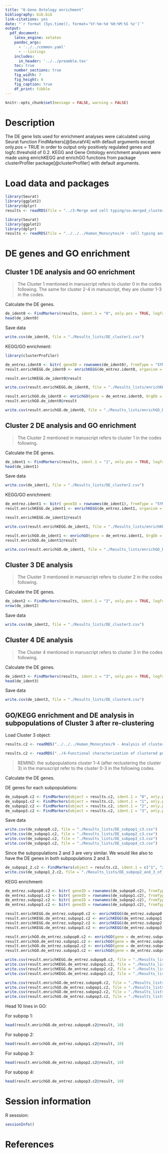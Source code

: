 ```yaml
---
title: "6-Gene Ontology enrichment"
bibliography: bib.bib
link-citations: yes
date: "`r format (Sys.time(), format='%Y-%m-%d %H:%M:%S %z')`"
output: 
  pdf_document:
    latex_engine: xelatex
    pandoc_args: 
      - '../../common.yaml'
      - --listings
    includes: 
      in_header: '../../preamble.tex'
    toc: true
    number_sections: true
    fig_width: 7
    fig_height: 6
    fig_caption: true
    df_print: tibble
---
```


```r
knitr::opts_chunk$set(message = FALSE, warning = FALSE)
```


\newpage

# Description

The DE gene lists used for enrichment analyses were calculated using Seurat function FindMarkers[@SeuratV4] with default arguments except only.pos = TRUE in order to output only positively regulated genes and logfc.threshold of 0.2. KEGG and Gene Ontology enrichment analyses were made using enrichKEGG and enrichGO functions from package clusterProfiler package[@clusterProfiler]⁠ with default arguments. 

# Load data and packages 

```r
library(Seurat)
library(ggplot2)
library(dplyr)
results <- readRDS(file = "../3-Merge and cell typing/so.merged_clusters.seuratObject.Rds")
```

```r
library(Seurat)
library(ggplot2)
library(dplyr)
results <- readRDS(file = "../../../Human_Monocytes/4 - cell typing and filtering/so.merged_clusters.seuratObject.Rds")
```

# DE genes and GO enrichment

## Cluster 1 DE analysis and GO enrichment

> The Cluster 1 mentioned in manuscript refers to cluster 0 in the codes following. The same for cluster 2-4 in manuscript, they are cluster 1-3 in the codes. 

Calculate the DE genes. 

```r
de_ident0 <- FindMarkers(results, ident.1 = "0", only.pos = TRUE, logfc.threshold = 0.2)
head(de_ident0)
```

Save data

```r
write.csv(de_ident0, file = "./Results_lists/DE_cluster1.csv")
```

KEGG/GO enrichment: 

```r
library(clusterProfiler)

de_entrez.ident0 <- bitr( geneID = rownames(de_ident0), fromType = "SYMBOL", toType = "ENTREZID", OrgDb = "org.Hs.eg.db", drop = TRUE ) $ ENTREZID
result.enrichKEGG.de_ident0 <- enrichKEGG(de_entrez.ident0, organism = "hsa", keyType = "ncbi-geneid")
```


```r
result.enrichKEGG.de_ident0@result
```

```r
write.csv(result.enrichKEGG.de_ident0, file = "./Results_lists/enrichKEGG_DE_cluster1.csv")
```


```r
result.enrichGO.de_ident0 <- enrichGO(gene = de_entrez.ident0, OrgDb = "org.Hs.eg.db")
result.enrichGO.de_ident0@result
```

```r
write.csv(result.enrichGO.de_ident0, file = "./Results_lists/enrichGO_DE_cluster1.csv")
```

## Cluster 2 DE analysis and GO enrichment

> The Cluster 2 mentioned in manuscript refers to cluster 1 in the codes following. 

Calculate the DE genes. 

```r
de_ident1 <- FindMarkers(results, ident.1 = "1", only.pos = TRUE, logfc.threshold = 0.2)
head(de_ident1)
```



Save data

```r
write.csv(de_ident1, file = "./Results_lists/DE_cluster2.csv")
```

KEGG/GO enrichment: 

```r
de_entrez.ident1 <- bitr( geneID = rownames(de_ident1), fromType = "SYMBOL", toType = "ENTREZID", OrgDb = "org.Hs.eg.db", drop = TRUE ) $ ENTREZID
result.enrichKEGG.de_ident1 <- enrichKEGG(de_entrez.ident1, organism = "hsa", keyType = "ncbi-geneid")
```


```r
result.enrichKEGG.de_ident1@result
```

```r
write.csv(result.enrichKEGG.de_ident1, file = "./Results_lists/enrichKEGG_DE_cluster2.csv")
```


```r
result.enrichGO.de_ident1 <- enrichGO(gene = de_entrez.ident1, OrgDb = "org.Hs.eg.db")
result.enrichGO.de_ident1@result
```

```r
write.csv(result.enrichGO.de_ident1, file = "./Results_lists/enrichGO_DE_cluster2.csv")
```


## Cluster 3 DE analysis

> The Cluster 3 mentioned in manuscript refers to cluster 2 in the codes following. 

Calculate the DE genes. 

```r
de_ident2 <- FindMarkers(results, ident.1 = "2", only.pos = TRUE, logfc.threshold = 0.2)
nrow(de_ident2)
```

Save data

```r
write.csv(de_ident2, file = "./Results_lists/DE_cluster3.csv")
```

## Cluster 4 DE analysis

> The Cluster 4 mentioned in manuscript refers to cluster 3 in the codes following. 

Calculate the DE genes. 

```r
de_ident3 <- FindMarkers(results, ident.1 = "3", only.pos = TRUE, logfc.threshold = 0.2)
head(de_ident3)
```

Save data

```r
write.csv(de_ident3, file = "./Results_lists/DE_cluster4.csv")
```


## GO/KEGG enrichment and DE analysis in subpopulations of Cluster 3 after re-clustering

Load Cluster 3 object: 

```r
results.c2 <- readRDS("../../../Human_Monocytes/9 - Analysis of cluster2 (monocytes-derived)/cluster2_clustered.seuratObject.Rds")
```
```r
results.c2 <- readRDS("../4-Functional characterization of clustered populations/cluster2_clustered.seuratObject.Rds")
```

> REMIND: the subpopulations cluster 1-4 (after reclustering the cluster 3) in the manuscript refer to the cluster 0-3 in the following codes.

Calculate the DE genes. 

DE genes for each subpopulations: 

```r
de_subpop0.c2 <- FindMarkers(object = results.c2, ident.1 = "0", only.pos = TRUE, logfc.threshold = 0.2, verbose = FALSE)
de_subpop1.c2 <- FindMarkers(object = results.c2, ident.1 = "1", only.pos = TRUE, logfc.threshold = 0.2, verbose = FALSE)
de_subpop2.c2 <- FindMarkers(object = results.c2, ident.1 = "2", only.pos = TRUE, logfc.threshold = 0.2, verbose = FALSE)
de_subpop3.c2 <- FindMarkers(object = results.c2, ident.1 = "3", only.pos = TRUE, logfc.threshold = 0.2, verbose = FALSE)
```

Save data

```r
write.csv(de_subpop0.c2, file = "./Results_lists/DE_subpop1_c3.csv")
write.csv(de_subpop1.c2, file = "./Results_lists/DE_subpop2_c3.csv")
write.csv(de_subpop2.c2, file = "./Results_lists/DE_subpop3_c3.csv")
write.csv(de_subpop3.c2, file = "./Results_lists/DE_subpop4_c3.csv")
```

Since the subpopulations 2 and 3 are very similar. We would like also to have the DE genes in both subpopulations 2 and 3. 

```r
de_subpop1_2.c2 <- FindMarkers(object = results.c2, ident.1 = c("1", "2"), only.pos = TRUE, logfc.threshold = 0.2, verbose = FALSE)
write.csv(de_subpop1_2.c2, file = "./Results_lists/DE_subpop2_and_3_of_c3.csv")
```

KEGG enrichment: 

```r
de_entrez.subpop0.c2 <- bitr( geneID = rownames(de_subpop0.c2), fromType = "SYMBOL", toType = "ENTREZID", OrgDb = "org.Hs.eg.db", drop = TRUE ) $ ENTREZID
de_entrez.subpop1.c2 <- bitr( geneID = rownames(de_subpop1.c2), fromType = "SYMBOL", toType = "ENTREZID", OrgDb = "org.Hs.eg.db", drop = TRUE ) $ ENTREZID
de_entrez.subpop2.c2 <- bitr( geneID = rownames(de_subpop2.c2), fromType = "SYMBOL", toType = "ENTREZID", OrgDb = "org.Hs.eg.db", drop = TRUE ) $ ENTREZID
de_entrez.subpop3.c2 <- bitr( geneID = rownames(de_subpop3.c2), fromType = "SYMBOL", toType = "ENTREZID", OrgDb = "org.Hs.eg.db", drop = TRUE ) $ ENTREZID

result.enrichKEGG.de_entrez.subpop0.c2 <- enrichKEGG(de_entrez.subpop0.c2, organism = "hsa", keyType = "ncbi-geneid")
result.enrichKEGG.de_entrez.subpop1.c2 <- enrichKEGG(de_entrez.subpop1.c2, organism = "hsa", keyType = "ncbi-geneid")
result.enrichKEGG.de_entrez.subpop2.c2 <- enrichKEGG(de_entrez.subpop2.c2, organism = "hsa", keyType = "ncbi-geneid")
result.enrichKEGG.de_entrez.subpop3.c2 <- enrichKEGG(de_entrez.subpop3.c2, organism = "hsa", keyType = "ncbi-geneid")

result.enrichGO.de_entrez.subpop0.c2 <- enrichGO(gene = de_entrez.subpop0.c2, OrgDb = "org.Hs.eg.db")
result.enrichGO.de_entrez.subpop1.c2 <- enrichGO(gene = de_entrez.subpop1.c2, OrgDb = "org.Hs.eg.db")
result.enrichGO.de_entrez.subpop2.c2 <- enrichGO(gene = de_entrez.subpop2.c2, OrgDb = "org.Hs.eg.db")
result.enrichGO.de_entrez.subpop3.c2 <- enrichGO(gene = de_entrez.subpop3.c2, OrgDb = "org.Hs.eg.db")
```

```r
write.csv(result.enrichKEGG.de_entrez.subpop0.c2, file = "./Results_lists/enrichKEGG_DE_subpop1_c3.csv")
write.csv(result.enrichKEGG.de_entrez.subpop1.c2, file = "./Results_lists/enrichKEGG_DE_subpop2_c3.csv")
write.csv(result.enrichKEGG.de_entrez.subpop2.c2, file = "./Results_lists/enrichKEGG_DE_subpop3_c3.csv")
write.csv(result.enrichKEGG.de_entrez.subpop3.c2, file = "./Results_lists/enrichKEGG_DE_subpop4_c3.csv")

write.csv(result.enrichGO.de_entrez.subpop0.c2, file = "./Results_lists/enrichGO_DE_subpop1_c3.csv")
write.csv(result.enrichGO.de_entrez.subpop1.c2, file = "./Results_lists/enrichGO_DE_subpop2_c3.csv")
write.csv(result.enrichGO.de_entrez.subpop2.c2, file = "./Results_lists/enrichGO_DE_subpop3_c3.csv")
write.csv(result.enrichGO.de_entrez.subpop3.c2, file = "./Results_lists/enrichGO_DE_subpop4_c3.csv")
```

Head 10 lines in GO: 

For subpop 1: 
```r
head(result.enrichGO.de_entrez.subpop0.c2@result, 10)
```

For subpop 2: 
```r
head(result.enrichGO.de_entrez.subpop1.c2@result, 10)
```

For subpop 3: 
```r
head(result.enrichGO.de_entrez.subpop2.c2@result, 10)
```

For subpop 4: 
```r
head(result.enrichGO.de_entrez.subpop3.c2@result, 10)
```


# Session information 

R sesssion: 

```r
sessionInfo()
```

# References
